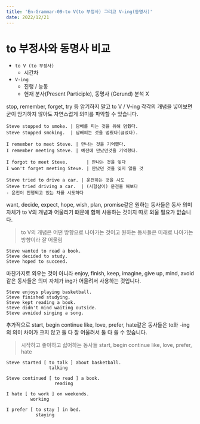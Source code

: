 ```yaml
---
title: 'En-Grammar-09-to V(to 부정사) 그리고 V-ing(동명사)'
date: 2022/12/21
---
```


# to 부정사와 동명사 비교

- `to V (to 부정사)`
  - 시간차
- `V-ing`
  - 진행 / 능동
  - 현재 분사(Present Participle), 동명사 (Gerund) 분석 X

stop, remember, forget, try 등 암기하지 말고 to V / V-ing 각각의 개념을 넣어보면 굳이 암기하지 않아도 자연스럽게 의미를 파악할 수 있습니다.

```
Steve stopped to smoke. | 담배를 피는 것을 위해 멈췄다.
Steve stopped smoking.  | 담배피는 것을 멈췄다(끊었다).

I remember to meet Steve. | 만나는 것을 기억했다.
I remember meeting Steve. | 예전에 만났던것을 기억했다.

I forgot to meet Steve.       | 만나는 것을 잊다
I won't forget meeting Steve. | 만났던 것을 잊지 않을 것

Steve tried to drive a car. | 운전하는 것을 시도
Steve tried driving a car.  | (시험삼아) 운전을 해보다
- 운전이 진행되고 있는 차를 시도하다
```

want, decide, expect, hope, wish, plan, promise같은 원하는 동사들은 동사 의미 자체가 to V의 개념과 어울리기 떄문에 함께 사용하는 것이지 따로 외울 필요가 없습니다.

> to V의 개념은 어떤 방향으로 나아가는 것이고 원하는 동사들은 미래로 나아가는 방향이라 잘 어울림

```
Steve wanted to read a book.
Steve decided to study.
Steve hoped to succeed.
```

마찬가지로 외우는 것이 아니라 enjoy, finish, keep, imagine, give up, mind, avoid같은 동사들은 의미 자체가 ing가 어울려서 사용하는 것입니다.

```
Steve enjoys playing basketball.
Steve finished studying.
Steve kept reading a book.
steve didn't mind waiting outside.
Steve avoided singing a song.
```

추가적으로 start, begin continue like, love, prefer, hate같은 동사들은 to와 -ing의 의미 차이가 크지 않고 둘 다 잘 어울려서 둘 다 쓸 수 있습니다.

> 시작하고 좋아하고 싫어하는 동사들
> start, begin continue like, love, prefer, hate

```
Steve started [ to talk ] about basketball.
                talking

Steve continued [ to read ] a book.
                  reading

I hate [ to work ] on weekends.
         working

I prefer [ to stay ] in bed.
           staying
```
